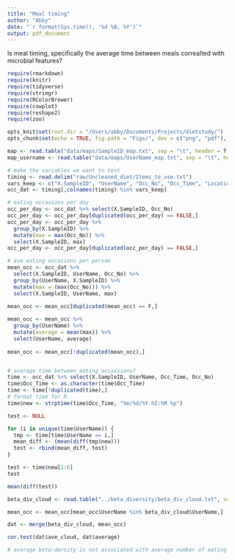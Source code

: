 ```yaml
---
title: "Meal timing"
author: "Abby"
date: "`r format(Sys.time(), '%d %B, %Y')`"
output: pdf_document
---
```


Is meal timing, specifically the average time between meals correalted with microbial features?

```r

require(rmarkdown)
require(knitr)
require(tidyverse)
require(stringr)
require(RColorBrewer) 
require(cowplot)
require(reshape2)
require(zoo)

opts_knit$set(root.dir = "/Users/abby/Documents/Projects/dietstudy/")
opts_chunk$set(echo = TRUE, fig.path = "Figs/", dev = c("png", "pdf"), dpi = 300)

```

```r
map <- read.table("data/maps/SampleID_map.txt", sep = "\t", header = T, comment = "")
map_username <- read.table("data/maps/UserName_map.txt", sep = "\t", header = T, comment = "")

# make the variables we want to test
timing <- read.delim("raw/Uncleaned_diet/Items_to_use.txt")
vars_keep <- c("X.SampleID", "UserName", "Occ_No", "Occ_Time", "Location", "FoodNum")
occ_dat <- timing[,colnames(timing) %in% vars_keep]

# eating occasions per day
occ_per_day <- occ_dat %>% select(X.SampleID, Occ_No)
occ_per_day <- occ_per_day[duplicated(occ_per_day) == FALSE,]
occ_per_day <- occ_per_day %>% 
  group_by(X.SampleID) %>% 
  mutate(max = max(Occ_No)) %>%
  select(X.SampleID, max)
occ_per_day <- occ_per_day[duplicated(occ_per_day) == FALSE,]

# ave eating occasions per person
mean_occ <- occ_dat %>% 
  select(X.SampleID, UserName, Occ_No) %>% 
  group_by(UserName, X.SampleID) %>%
  mutate(max = (max(Occ_No))) %>%
  select(X.SampleID, UserName, max)
 
mean_occ <- mean_occ[duplicated(mean_occ) == F,]

mean_occ <- mean_occ %>%
  group_by(UserName) %>% 
  mutate(average = mean(max)) %>% 
  select(UserName, average)
  
mean_occ <- mean_occ[!duplicated(mean_occ),]


# average time between eating occassions?
time <- occ_dat %>% select(X.SampleID, UserName, Occ_Time, Occ_No)
time$Occ_Time <- as.character(time$Occ_Time)
time <- time[!duplicated(time),]
# format time for R
time$new <- strptime(time$Occ_Time, "%m/%d/%Y %I:%M %p")

test <- NULL

for (i in unique(time$UserName)) {
  tmp <- time[time$UserName == i,]
  mean_diff <- (mean(diff(tmp$new)))
  test <- rbind(mean_diff, test)
}

test <- time$new[1:6]
test

mean(diff(test))

```

```r
beta_div_cloud <- read.table("../beta_diversity/beta_div_cloud.txt", sep = "\t", header = T)

mean_occ <- mean_occ[mean_occ$UserName %in% beta_div_cloud$UserName,]

dat <- merge(beta_div_cloud, mean_occ)

cor.test(dat$ave_cloud, dat$average)

# average beta-dersity is not associated with average number of eating occassions 

```

